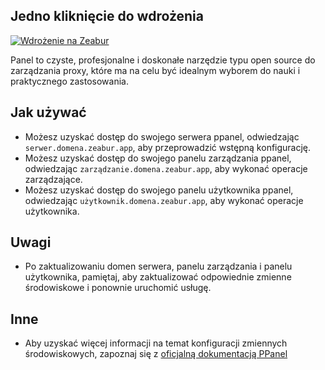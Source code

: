 ## Jedno kliknięcie do wdrożenia

[![Wdrożenie na Zeabur](https://zeabur.com/button.svg)](https://zeabur.com/templates/IBPWWW)

Panel to czyste, profesjonalne i doskonałe narzędzie typu open source do zarządzania proxy, które ma na celu być idealnym wyborem do nauki i praktycznego zastosowania.

## Jak używać

- Możesz uzyskać dostęp do swojego serwera ppanel, odwiedzając `serwer.domena.zeabur.app`, aby przeprowadzić wstępną konfigurację.
- Możesz uzyskać dostęp do swojego panelu zarządzania ppanel, odwiedzając `zarządzanie.domena.zeabur.app`, aby wykonać operacje zarządzające.
- Możesz uzyskać dostęp do swojego panelu użytkownika ppanel, odwiedzając `użytkownik.domena.zeabur.app`, aby wykonać operacje użytkownika.

## Uwagi

- Po zaktualizowaniu domen serwera, panelu zarządzania i panelu użytkownika, pamiętaj, aby zaktualizować odpowiednie zmienne środowiskowe i ponownie uruchomić usługę.

## Inne

- Aby uzyskać więcej informacji na temat konfiguracji zmiennych środowiskowych, zapoznaj się z [oficjalną dokumentacją PPanel](https://ppanel.dev/)



<Giscus />
